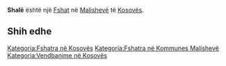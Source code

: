 {{Fshat në Kosovës
 | Emri                = Shalë
| sqi_N_name = Shalë
| sqi_N_FULL_NAME_RO = Shalë
| sqi_N_FULL_NAME_ND_RO = Shale
| sqi_N_SORT_NAME_RG = SHALE
| sqi_N_FULL_NAME_RG = Shalë
| sqi_N_FULL_NAME_ND_RG = Shale
| sqi_V_name = Sedllarë
| sqi_V_FULL_NAME_RO = Sedllarë Sedllar
| sqi_V_FULL_NAME_ND_RO = Sedllare Sedllar
| sqi_V_SORT_NAME_RG = SEDLLARE SEDLLAR
| sqi_V_FULL_NAME_RG = Sedllarë Sedllar
| sqi_V_FULL_NAME_ND_RG = Sedllare Sedllar
| srp_N_name = Sedlare
| srp_N_FULL_NAME_RO = Sedlare
| srp_N_FULL_NAME_ND_RO = Sedlare
| srp_N_SORT_NAME_RG = SEDLARE
| srp_N_FULL_NAME_RG = Sedlare
| srp_N_FULL_NAME_ND_RG = Sedlare
| srp_NS_name = Седларе
| srp_NS_FULL_NAME_RO = Седларе
| srp_NS_FULL_NAME_ND_RO = Седларе
| srp_NS_SORT_NAME_RG = СЕДЛАРЕ
| srp_NS_FULL_NAME_RG = Седларе
| srp_NS_FULL_NAME_ND_RG = Седларе
| std_V_name = Seglare
| std_V_FULL_NAME_RO = Seglare Shale
| std_V_FULL_NAME_ND_RO = Seglare Shale
| std_V_SORT_NAME_RG = SEGLARE SHALE
| std_V_FULL_NAME_RG = Seglare Shale
| std_V_FULL_NAME_ND_RG = Seglare Shale

 | Emri (Rasa dhanore) = 
 | Figura              = 
 | Shteti              = Kosovo
 | Komuna              = Malishevë
 | Kodi postar         = 
 | Sipërfaqja          = 

 | Popullsia           = 

 | Regj. i popullsisë  = 
 | Dend. e popullsisë  = 
 | Faqja zyrtare       = 
 <!--- Koordinatat ----> 
 | Gjerësia            = 42.5025
 | Gjatësia            = 20.916111
 | Lartësia            = 
}}
'''Shalë''' është një [[Fshat]] në [[Malishevë]] të [[Kosovës]].

<!-- == Gjeografia == -->
<!-- == Historia == -->
<!-- == Demografia == -->
== Shih edhe ==
{{Komuna Malishevë}}
{{Kosovo-Administrata-Cung}}

[[Kategoria:Fshatra në Kosovës]]
[[Kategoria:Fshatra në Kommunes Malishevë]]
[[Kategoria:Vendbanime në Kosovës]]